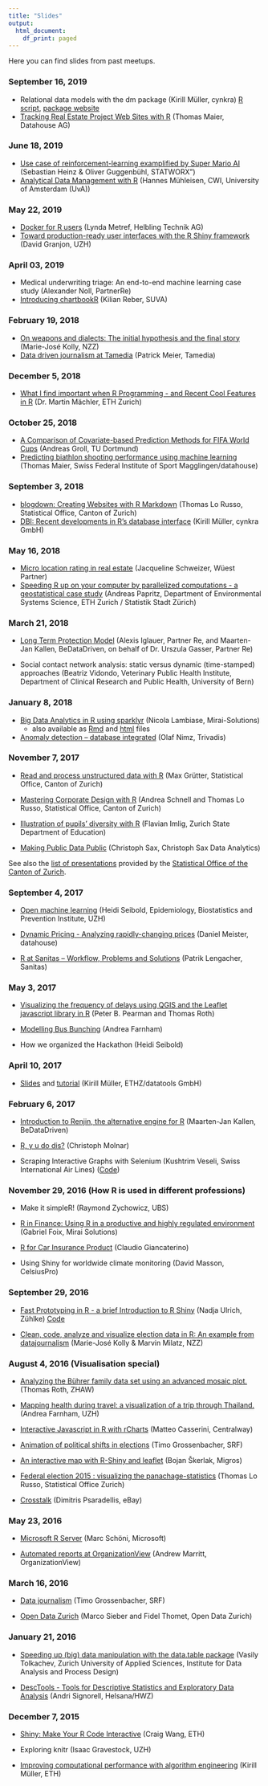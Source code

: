 ```yaml
---
title: "Slides"
output:
  html_document:
    df_print: paged
---
```


Here you can find slides from past meetups.

### September 16, 2019

- Relational data models with the dm package (Kirill Müller, cynkra) [R script](https://github.com/krlmlr/dm/blob/master/demo/zurich.R), [package website](https://krlmlr.github.io/dm/)
- [Tracking Real Estate Project Web Sites with R](20190916_Pres_Datahouse_Crawling.pdf) (Thomas Maier, Datahouse AG)

### June 18, 2019

- [Use case of reinforcement-learning examplified by Super Mario AI](slides/20190618_reinforcelearn.pdf) (Sebastian Heinz \& Oliver Guggenbühl, STATWORX")
- [Analytical Data Management with R](slides/20190618_duckdb.pdf) (Hannes Mühleisen, CWI, University of Amsterdam (UvA))

### May 22, 2019

- [Docker for R users](https://lyndametref.github.io/docker4r-presentation/docs/) (Lynda Metref, Helbling Technik AG)
- [Toward production-ready user interfaces with the R Shiny framework](https://rinterface.com/shiny/talks/index.html) (David Granjon, UZH)

### April 03, 2019

- Medical underwriting triage: An end-to-end machine learning case study (Alexander Noll, PartnerRe)
- [Introducing chartbookR](slides/20190403_Reber_chartbookR.pdf) (Kilian Reber, SUVA)

### February 19, 2018

- [On weapons and dialects: The initial hypothesis and the final story](slides/20190219_talkMJK.pdf) (Marie-José Kolly, NZZ)
- [Data driven journalism at Tamedia](https://docs.google.com/presentation/d/1wWc-yjw33mIA8SrOQd16OoIID54L0wU5mNV4410RxKk) (Patrick Meier, Tamedia)

### December 5, 2018

- [What I find important when R Programming - and Recent Cool Features in R](https://stat.ethz.ch/~maechler/U/R/Zurich_R-2018_ProgR-ALTREP.html#1) (Dr. Martin Mächler, ETH Zurich)

### October 25, 2018

- [A Comparison of Covariate-based Prediction Methods for FIFA World Cups](slides/20181025_useR_predicting_FIFA_groll.pdf) (Andreas Groll, TU Dortmund)
- [Predicting biathlon shooting performance using machine learning](slides/20181025_useR_predicting_biathlon_maier.pdf) (Thomas Maier, Swiss Federal Institute of Sport Magglingen/datahouse)

### September 3, 2018

- [blogdown: Creating Websites with R Markdown](slides/20180903_blogdown_rmeetup_tlorusso.pdf) (Thomas Lo Russo, Statistical Office, Canton of Zurich)
- [DBI: Recent developments in R's database interface](https://krlmlr.github.io/dbi-slides/2018-09-zurich-meetup/) (Kirill Müller, cynkra GmbH)

### May 16, 2018

- [Micro location rating in real estate](slides/20180516_Pres_Schweizer.pdf) (Jacqueline Schweizer, Wüest Partner)
- [Speeding R up on your computer by parallelized computations - a geostatistical case study](slides/20180516_Pres_Papritz.pdf) (Andreas Papritz, Department of Environmental Systems Science, ETH Zurich / Statistik Stadt Zürich)

### March 21, 2018

- [Long Term Protection Model](slides/20180321_LTPM-in-R.pdf) (Alexis Iglauer, Partner Re, and Maarten-Jan Kallen, BeDataDriven, on behalf of Dr. Urszula Gasser, Partner Re)

- Social contact network analysis: static versus dynamic (time-stamped) approaches (Beatriz Vidondo, Veterinary Public Health Institute, Department of Clinical Research and Public Health, University of Bern)

### January 8, 2018

- [Big Data Analytics in R using sparklyr](https://www.slideshare.net/NicolaLambiase/big-data-analytics-in-r-using-sparklyr) (Nicola Lambiase, Mirai-Solutions)
    - also available as [Rmd](https://gist.github.com/lambiase/f07ba853618a9219137fee0764671c94#file-nyc_tlc-rmd) and [html](https://cdn.rawgit.com/lambiase/f07ba853618a9219137fee0764671c94/raw/4f65642e012704f087a93e337ee10b486d53e544/nyc_tlc.html) files

- [Anomaly detection – database integrated](https://www.slideshare.net/Zurich_R_User_Group/anomaly-detection-database-integrated) (Olaf Nimz, Trivadis)

### November 7, 2017

- [Read and process unstructured data with R](https://github.com/statistikZH/RMeetup/blob/master/unstructered_data.pdf) (Max Grütter, Statistical Office, Canton of Zurich)

- [Mastering Corporate Design with R](https://schnllr.github.io/Meetup) (Andrea Schnell and Thomas Lo Russo, Statistical Office, Canton of Zurich)

- [Illustration of pupils’ diversity with R](http://prezi.com/ao48t6yeh_vz/?utm_campaign=share&utm_medium=copy&rc=ex0share) (Flavian Imlig, Zurich State Department of Education)

- [Making Public Data Public](http://www.christophsax.com/slides/171107-meetup/slides.html) (Christoph Sax, Christoph Sax Data Analytics)

See also the [list of presentations](https://statistikzh.github.io/RMeetup/) provided by the [Statistical Office of the Canton of Zurich](http://statistik.zh.ch/).

### September 4, 2017

- [Open machine learning](https://openml.github.io/articles/slides/talk_cenisbs_2017/OpenML_CENISBS.html) (Heidi Seibold, Epidemiology, Biostatistics and Prevention Institute, UZH)

- [Dynamic Pricing - Analyzing rapidly-changing prices](https://docs.datahouse.ch/2017/RMeetup_September) (Daniel Meister, datahouse)

- [R at Sanitas – Workflow, Problems and
Solutions](https://www.slideshare.net/Zurich_R_User_Group/r-at-sanitas-workflow-problems-and-solutions) (Patrik Lengacher, Sanitas)

### May 3, 2017

- [Visualizing the frequency of delays using QGIS and the Leaflet javascript library in R](https://www.slideshare.net/Zurich_R_User_Group/visualizing-the-frequency-of-transit-delays-using-qgis-and-the-leaflet-javascript-library-in-r) (Peter B. Pearman and Thomas Roth)

- [Modelling Bus Bunching](https://www.slideshare.net/Zurich_R_User_Group/modeling-bus-bunching) (Andrea Farnham)

- How we organized the Hackathon (Heidi Seibold)

### April 10, 2017

- [Slides](https://github.com/krlmlr/remake-slides) and [tutorial](https://github.com/krlmlr/remake-tutorial) (Kirill Müller, ETHZ/datatools GmbH)

### February 6, 2017
- [Introduction to Renjin, the alternative engine for R ](https://www.slideshare.net/Zurich_R_User_Group/introduction-to-renjin-the-alternative-engine-for-r) (Maarten-Jan Kallen, BeDataDriven)

- [R, y u do dis? ](https://github.com/christophM/r-y-u-do-dis/blob/master/presentation.Rmd) (Christoph Molnar)

- Scraping Interactive Graphs with Selenium (Kushtrim Veseli, Swiss International Air Lines) ([Code](https://github.com/Zurich-R-User-Group/Zurich-R-User-Group.github.io/blob/master/_files/slides-code/538_polls_all.R))


### November 29, 2016 (How R is used in different professions)

- Make it simpleR! (Raymond Zychowicz, UBS)  

- [R in Finance: Using R in a productive and highly regulated environment](http://www.slideshare.net/Zurich_R_User_Group/rinfinancegabrielfoix) (Gabriel Foix, Mirai Solutions) 

- [R for Car Insurance Product](http://www.slideshare.net/Zurich_R_User_Group/how-to-use-r-in-different-professions-r-for-car-insurance-product-speaker-claudio-giancaterino) (Claudio Giancaterino) 

- Using Shiny for worldwide climate monitoring (David Masson, CelsiusPro)

### September 29, 2016

- [Fast Prototyping in R - a brief Introduction to R Shiny](http://htmlpreview.github.io/?https://github.com/Zurich-R-User-Group/Zurich-R-User-Group.github.io/blob/master/_files/slides/nadja-shiny/MeetupPresentation.html#/) (Nadja Ulrich, Zühlke) [Code](https://github.com/naulrich/ZurichRUserMeetup)

- [Clean, code, analyze and visualize election data in R: An example from datajournalism](http://www.slideshare.net/Zurich_R_User_Group/where-south-america-is-swinging-to-the-right-an-rdriven-data-journalism-project-from-neue-zrcher-zeitung) (Marie-José Kolly & Marvin Milatz, NZZ)


### August 4, 2016 (Visualisation special)

- [Analyzing the Bührer family data set using an advanced mosaic plot.](http://de.slideshare.net/Zurich_R_User_Group/analyzing-the-bhrer-family-data-set-using-an-advanced-mosaic-plot) (Thomas Roth, ZHAW)

- [Mapping health during travel: a visualization of a trip through Thailand.](http://de.slideshare.net/Zurich_R_User_Group/visualization-challenge-mapping-health-during-travel) (Andrea Farnham, UZH)

- [Interactive Javascript in R with rCharts](http://htmlpreview.github.io/?https://raw.githubusercontent.com/Zurich-R-User-Group/Zurich-R-User-Group.github.io/master/_files/slides/matteo-rcharts/index.html) (Matteo Casserini, Centralway)

- [Animation of political shifts in elections](https://github.com/srfdata/2015-09-elections-political-shifts/blob/master/analysis/main.Rmd) (Timo Grossenbacher, SRF)

- [An interactive map with R-Shiny and leaflet](http://de.slideshare.net/Zurich_R_User_Group/an-interactive-map-with-rshiny-and-leaflet) (Bojan Škerlak, Migros)

- [Federal election 2015 : visualizing the panachage-statistics](http://www.web.statistik.zh.ch/cms_vis/meetup/panachage.html) (Thomas Lo Russo, Statistical Office Zurich)

- [Crosstalk](https://raw.githubusercontent.com/dimitris1ps/zurichRMeetup/master/meetup.rmd) (Dimitris Psaradellis, eBay)


### May 23, 2016

- [Microsoft R Server](http://chilp.it/e690a33) (Marc Schöni, Microsoft)

- [Automated reports at OrganizationView](http://www.slideshare.net/AndrewMarritt/zurich-r-user-group-presentation-may-2016) (Andrew Marritt, OrganizationView)

### March 16, 2016

- [Data journalism](http://grssnbchr.github.io/zrug-rddj) (Timo Grossenbacher, SRF)

- [Open Data Zurich](http://de.slideshare.net/Opendatazurich/open-data-lt3-r) (Marco Sieber and Fidel Thomet, Open Data Zurich)

### January 21, 2016

- [Speeding up (big) data manipulation with the data.table package](http://de.slideshare.net/Zurich_R_User_Group/speeding-up-big-data-manipulation-with-datatable-package) (Vasily Tolkachev, Zurich University of Applied Sciences, Institute for Data Analysis and Process Design)

- [DescTools - Tools for Descriptive Statistics and Exploratory Data Analysis](http://de.slideshare.net/Zurich_R_User_Group/zurich-r-user-group-desc-tools) (Andri Signorell, Helsana/HWZ)  

### December 7, 2015

- [Shiny: Make Your R Code Interactive](http://de.slideshare.net/Zurich_R_User_Group/december-2015-meetup-shiny-make-your-r-code-interactive-craig-wang) (Craig Wang, ETH)

- Exploring knitr (Isaac Gravestock, UZH)

- [Improving computational performance with algorithm engineering](https://krlmlr-user15.github.io/presentation/#1) (Kirill Müller, ETH)
